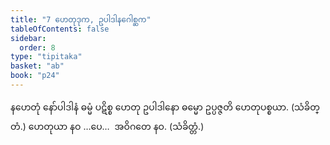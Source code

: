 ```yaml
---
title: "7 ဟေတုဒုက, ဥပါဒါနဂေါစ္ဆက"
tableOfContents: false
sidebar:
  order: 8
type: "tipitaka"
basket: "ab"
book: "p24"
---
```



<DynamicBreadcrumb />

<Division number="40" book="p24" e="ch" v="40" p="432">

<Paragraph number="88" book="p24">
နဟေတုံ နော်ပါဒါနံ ဓမ္မံ ပဋိစ္စ ဟေတု ဥပါဒါနော ဓမ္မော ဥပ္ပဇ္ဇတိ ဟေတုပစ္စယာ. (သံခိတ္တံ.)
</Paragraph>

<Paragraph number="89" book="p24">
ဟေတုယာ နဝ …ပေ…  အဝိဂတေ နဝ. (သံခိတ္တံ.)
</Paragraph>
</Division>